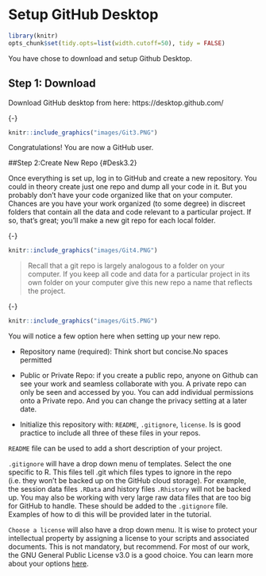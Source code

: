 # Setup GitHub Desktop {#Desk3}

```r

library(knitr)
opts_chunk$set(tidy.opts=list(width.cutoff=50), tidy = FALSE)

``` 

You have chose to download and setup Github Desktop.

## Step 1: Download {#Desk3.1}

Download GitHub desktop from here: https://desktop.github.com/ 

{-}
```r
knitr::include_graphics("images/Git3.PNG")
```

Congratulations! You are now a GitHub user. 

##Step 2:Create New Repo {#Desk3.2}

Once everything is set up, log in to GitHub and create a new repository. You could in theory create just one repo and dump all your code in it. But you probably don’t have your code organized like that on your computer. Chances are you have your work organized (to some degree) in discreet folders that contain all the data and code relevant to a particular project. If so, that’s great; you’ll make a new git repo for each local folder.

{-}
```r
knitr::include_graphics("images/Git4.PNG")
```

> Recall that a git repo is largely analogous to a folder on your computer. If you keep all code and data for a particular project in its own folder on your computer give this new repo a name that reflects the project. 

{-}
```r
knitr::include_graphics("images/Git5.PNG")
```

You will notice a few option here when setting up your new repo. 

- Repository name (required): Think short but concise.No spaces permitted

- Public or Private Repo: if you create a public repo, anyone on Github can see your work and seamless collaborate with you. A private repo can only be seen and accessed by you. You can add individual permissions onto a Private repo. And you can change the privacy setting at a later date. 

- Initialize this repository with: `README`, `.gitignore`, `license`. Is is good practice to include all three of these files in your repos. 

`README` file can be used to add a short description of your project. 

`.gitignore` will have a drop down menu of templates. Select the one specific to R. This files tell .git which files types to ignore in the repo (i.e. they won't be backed up on the GitHub cloud storage). For example, the session data files `.RData` and history files `.Rhistory` will not be backed up. You may also be working with very large raw data files that are too big for GitHub to handle. These should be added to the `.gitignore` file. Examples of how to di this will be provided later in the tutorial. 

`Choose a license` will also have a drop down menu. It is wise to protect your intellectual property by assigning a license to your scripts and associated documents. This is not mandatory, but recommend. For most of our work, the GNU General Public License v3.0 is a good choice. You can learn more about your options [here](https://docs.github.com/en/repositories/managing-your-repositorys-settings-and-features/customizing-your-repository/licensing-a-repository). 
